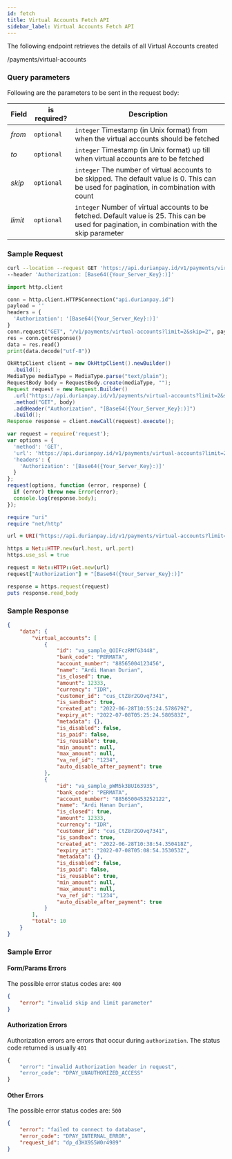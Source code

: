 ```yaml
---
id: fetch
title: Virtual Accounts Fetch API
sidebar_label: Virtual Accounts Fetch API
---
```


<div class = 'right-component'></div>

<div class = 'left-side'>



The following endpoint retrieves the details of all Virtual Accounts created
<url get=""><div class="ib">/payments/virtual-accounts</div></url>

</div>

<div class = 'full-side'>

<div class = 'left-side'>


### Query parameters

Following are the parameters to be sent in the request body:

| Field             | is required? | Description      |
| :---------------- | --------------- | --------------------------------------------- |
| *from*          | `optional`  | `integer` Timestamp (in Unix format) from when the virtual accounts should be fetched |
| *to*          | `optional`  | `integer` Timestamp (in Unix format) up till when virtual accounts are to be fetched |
| *skip*          | `optional`  | `integer` The number of virtual accounts to be skipped. The default value is 0. This can be used for pagination, in combination with count |
| *limit*          | `optional`  | `integer` Number of virtual accounts to be fetched. Default value is 25. This can be used for pagination, in combination with the skip parameter |

</div>

<div class = 'right-code'>

### Sample Request

<MultiCodeBlock>

```bash
curl --location --request GET 'https://api.durianpay.id/v1/payments/virtual-accounts?limit=2&skip=2' \
--header 'Authorization: [Base64({Your_Server_Key}:)]'
```

```python
import http.client

conn = http.client.HTTPSConnection("api.durianpay.id")
payload = ''
headers = {
  'Authorization': '[Base64({Your_Server_Key}:)]'
}
conn.request("GET", "/v1/payments/virtual-accounts?limit=2&skip=2", payload, headers)
res = conn.getresponse()
data = res.read()
print(data.decode("utf-8"))
```

```java
OkHttpClient client = new OkHttpClient().newBuilder()
  .build();
MediaType mediaType = MediaType.parse("text/plain");
RequestBody body = RequestBody.create(mediaType, "");
Request request = new Request.Builder()
  .url("https://api.durianpay.id/v1/payments/virtual-accounts?limit=2&skip=2")
  .method("GET", body)
  .addHeader("Authorization", "[Base64({Your_Server_Key}:)]")
  .build();
Response response = client.newCall(request).execute();
```

```js
var request = require('request');
var options = {
  'method': 'GET',
  'url': 'https://api.durianpay.id/v1/payments/virtual-accounts?limit=2&skip=2',
  'headers': {
    'Authorization': '[Base64({Your_Server_Key}:)]'
  }
};
request(options, function (error, response) {
  if (error) throw new Error(error);
  console.log(response.body);
});

```

```ruby
require "uri"
require "net/http"

url = URI("https://api.durianpay.id/v1/payments/virtual-accounts?limit=2&skip=2")

https = Net::HTTP.new(url.host, url.port)
https.use_ssl = true

request = Net::HTTP::Get.new(url)
request["Authorization"] = "[Base64({Your_Server_Key}:)]"

response = https.request(request)
puts response.read_body

```

</MultiCodeBlock>

### Sample Response

```json
{
    "data": {
        "virtual_accounts": [
            {
                "id": "va_sample_QOIFczRMfG3448",
                "bank_code": "PERMATA",
                "account_number": "88565004123456",
                "name": "Ardi Hanan Durian",
                "is_closed": true,
                "amount": 12333,
                "currency": "IDR",
                "customer_id": "cus_CtZ8r2GOvq7341",
                "is_sandbox": true,
                "created_at": "2022-06-28T10:55:24.578679Z",
                "expiry_at": "2022-07-08T05:25:24.580583Z",
                "metadata": {},
                "is_disabled": false,
                "is_paid": false,
                "is_reusable": true,
                "min_amount": null,
                "max_amount": null,
                "va_ref_id": "1234",
                "auto_disable_after_payment": true
            },
            {
                "id": "va_sample_pWM5k3BUI63935",
                "bank_code": "PERMATA",
                "account_number": "8856500453252122",
                "name": "Ardi Hanan Durian",
                "is_closed": true,
                "amount": 12333,
                "currency": "IDR",
                "customer_id": "cus_CtZ8r2GOvq7341",
                "is_sandbox": true,
                "created_at": "2022-06-28T10:38:54.350418Z",
                "expiry_at": "2022-07-08T05:08:54.353053Z",
                "metadata": {},
                "is_disabled": false,
                "is_paid": false,
                "is_reusable": true,
                "min_amount": null,
                "max_amount": null,
                "va_ref_id": "1234",
                "auto_disable_after_payment": true
            }
        ],
        "total": 10
    }
}
```

### Sample Error

#### Form/Params Errors

The possible error status codes are: `400`

```json
{
    "error": "invalid skip and limit parameter"
}
```

#### Authorization Errors

Authorization errors are errors that occur during `authorization`. The status code returned is usually `401`

```js
{
    "error": "invalid Authorization header in request",
    "error_code": "DPAY_UNAUTHORIZED_ACCESS"
}
```

#### Other Errors

The possible error status codes are: `500`

```json
{
    "error": "failed to connect to database",
    "error_code": "DPAY_INTERNAL_ERROR",
    "request_id": "dp_d3HX9S5W0r4989"
}
```

</div>

</div>